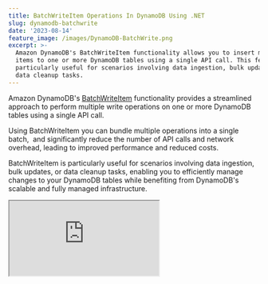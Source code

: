 ```yaml
---
title: BatchWriteItem Operations In DynamoDB Using .NET
slug: dynamodb-batchwrite
date: '2023-08-14'
feature_image: /images/DynamoDB-BatchWrite.png
excerpt: >-
  Amazon DynamoDB's BatchWriteItem functionality allows you to insert multiple
  items to one or more DynamoDB tables using a single API call. This feature is
  particularly useful for scenarios involving data ingestion, bulk updates, or
  data cleanup tasks.
---
```

Amazon DynamoDB's [BatchWriteItem](https://docs.aws.amazon.com/amazondynamodb/latest/APIReference/API_BatchWriteItem.html) functionality provides a streamlined approach to perform multiple write operations on one or more DynamoDB tables using a single API call.

Using BatchWriteItem you can bundle multiple operations into a single batch,  and significantly reduce the number of API calls and network overhead, leading to improved performance and reduced costs.

BatchWriteItem is particularly useful for scenarios involving data ingestion, bulk updates, or data cleanup tasks, enabling you to efficiently manage changes to your DynamoDB tables while benefiting from DynamoDB's scalable and fully managed infrastructure.

<iframe src="https://www.youtube.com/embed/eUyx7yMN2mo?feature=oembed" />

_This article is sponsored by AWS and is part of my [AWS Series](/tag/aws/)._

In this article, we will learn, how to

-   Batch Write Using High-Level API (DynamoDBContext)
-   Batch Write Using Low-Level API (AmazonDynamoDBClient)

## DynamoDB BatchWriteItem

The `BatchWriteItem` operation can insert/remove multiple items in one or more DynamoDB tables.

A `BatchWriteItem` call can send up to 16MB of data over the network, consisting of up to 25 items put or delete operations.

DynamoDB `BatchWriteItem` can be performed using the High-Level API (using the `DynamoDBContext` instance) and also the Low-Level API (using the `AmazonDynamoDBClient` instance).

Let's explore these methods and how to perform the operations on single and multiple tables.

## Batch Write Using High-Level .NET API (DynamoDBContext)

The `DynamoDBContext` is the High-Level API provided in the .NET SDK and abstracts over the Low-Level API. It makes it easier to work with DynamoDB by giving rich .NET classes to interact with.

### BatchWriteItem on Single Table Using High-Level API

The `DynamoDBContext` provides the `CreateBatchWrite` generic function, that takes in the .NET type representing the DynamoDB Table item. It returns a generic type of `BatchWrite`.

In the below example, it takes a list of `WeatherForecast` data, which will be inserted into DynamoDB as a single batch operation.

```csharp
[HttpPost("batch-write")]
public async Task PostBatch(List<WeatherForecast> batch)
{
    foreach (var data in batch)
        data.Date = data.Date.Date;
    var batchWrite = _dynamoDbContext.CreateBatchWrite<WeatherForecast>();
    batchWrite.AddPutItems(batch);
    await batchWrite.ExecuteAsync();
}
```

The `BatchWrite` instance has the `AddPutItems` method to specify the items to be inserted into the table as part of the batch operation.

Once all items are added to the operation, call the `ExecuteAsync`method to send data to the DynamoDB table.

### BatchWriteItem on Multiple Tables Using High-Level API

Each `BatchWrite` instance represents a batch operation on a single DynamoDB table. This is specified using the generic type parameter passed to the `CreateBatchWrite` operation.

The DynamoDBContext uses the table name conventions to determine the table name to perform the queries on.

<PostCard 
  title=".NET DynamoDB SDK: Understanding Table Name Conventions and DynamoDBTable Attribute"
  description="The DynamoDB .NET SDK by default uses conventions to determine the Table name. However, it supports different options to configure and customize the name. Learn how to achieve this in this post."
  slug="dynamodb-net-table/"
  image="/images/DynamoDB-Table-Name-Conventions.png"
/>

To insert data into multiple tables, we need to create multiple instances of the `BatchWrite` type passing in the appropriate .NET types.

The below code invokes the `CreateBatchWrite` on two different types, representing two different tables in DynamoDB.

```csharp
[HttpPost("batch-write-multiple-tables")]
public async Task PostBatchMulti(BatchWriteData batchItems)
{
    foreach (var data in batchItems.Batch1)
        data.Date = data.Date.Date;
    var batchWrite1 = _dynamoDbContext.CreateBatchWrite<WeatherForecast>();
    batchWrite1.AddPutItems(batchItems.Batch1);

    foreach (var data in batchItems.Batch2)
        data.Date = data.Date.Date;
    var batchWrite2 = _dynamoDbContext
                .CreateBatchWrite<WeatherForecastTable>();
    batchWrite2.AddPutItems(batchItems.Batch2);

    var batches = batchWrite1.Combine(batchWrite2);
    await batches.ExecuteAsync();
}

public class BatchWriteData
{
    public List<WeatherForecast> Batch1 { get; set; }
    public List<WeatherForecastTable> Batch2 { get; set; }    
}
```

The multiple instances of `BatchWrite` can then be combined into a single `MultiBatchWrite` instance using the `Conbine` method as shown above.

Invoking the `ExecuteAsync` on the `MultiBatchWrite` performs both the batch1 and batch2 in a single operation

You can combine any number of `BatchWrite` instances together as long as it is within the size/count limits.

#### CreateMultiTableBatchGet Function

The `DynamoDBContext` also has the function `CreateMultiTableBatchWrite` that can be used to combine multiple `BatchWrite` instances.

As shown below, you can pass in the batch instances as a params object into the function to create  the same `MultipBatchWrite` instance and perform the execute action on it.

```csharp
var batches = _dynamoDbContext
       .CreateMultiTableBatchWrite(batchWrite1, batchWrite2);
await batches.ExecuteAsync();
```

## Batch Write Using Low-Level .NET API (AmazonDynamoDBClient)

When using the High-Level API it abstracts away a lot of the complexities of the underlying Low-Level API.

However, it also hides some of the functionality that might be useful in certain scenarios.

When the `BatchWriteItem` requires exceeds the allowed item count/size, it returns a list of `UnprocessedKeys` collection. This property is available only through the Low-Level API.

Let's see how we can perform the same calls using the Low-Level API

### BatchWriteItem on Single Table Using .NET Low-Level API

The `AmazonDynamoDBClient` provides the `BatchWriteAsync` function to write items in a batch.

It has multiple overloads and one of them uses the `BatchWriteItemRequest` as shown below.

```csharp
[HttpPost("batch-write-client")]
public async Task PostBatchClient(List<WeatherForecast> batch)
{
    foreach (var data in batch)
        data.Date = data.Date.Date;
        
    var batchWriteRequest = new BatchWriteItemRequest
    {
        RequestItems = new Dictionary<string, List<WriteRequest>>
        {
            {
                nameof(WeatherForecast),
                batch.Select(data =>
                    new WriteRequest(new PutRequest(Document
                        .FromJson(JsonSerializer.Serialize(
                            data,
                            new JsonSerializerOptions()
                            {
                                DefaultIgnoreCondition = JsonIgnoreCondition.WhenWritingNull
                            }))
                        .ToAttributeMap()))).ToList()
            }
        }
    };
    var response = await _amazonDynamoDbClient
               .BatchWriteItemAsync(batchWriteRequest);
}
```

The `RequestItems` takes the collection of items to insert as a `WriteRequest` object, which again takes a `PutRequest` instance as shown above.

The list of items is grouped as a dictionary based on the DynamoDB table it is to be written into. The above code writes all the items to the `WeatherForecast` table.

The `BatchWriteItemResponse` returns the result of the Batch Write operation. The `UnprocessedItems` dictionary in the response returns a map of tables and requests against those tables that were not processed.

### BatchWriteItem on Multiple Tables Using .NET Low-Level API

To perform a batch write on multiple tables using the .NET Low-Level `AmazonDynamoDBClient` instance, all we need to do is pass another key value pair of items with the appropriate table name, and the items

```csharp
var batchWriteRequest = new BatchWriteItemRequest
{
    RequestItems = new Dictionary<string, List<WriteRequest>>
    {
        {nameof(WeatherForecast), <itemsToInsert>},
        {nameof(WeatherForecastTable), <itemsToInsert>}
    }
};
```

When processing the `UnprocessedItems` from a batch write response, it's recommended to perform the subsequent request after a random back-off time. You can read more about the recommended practices [here](https://docs.aws.amazon.com/amazondynamodb/latest/developerguide/Programming.Errors.html#Programming.Errors.BatchOperations).

